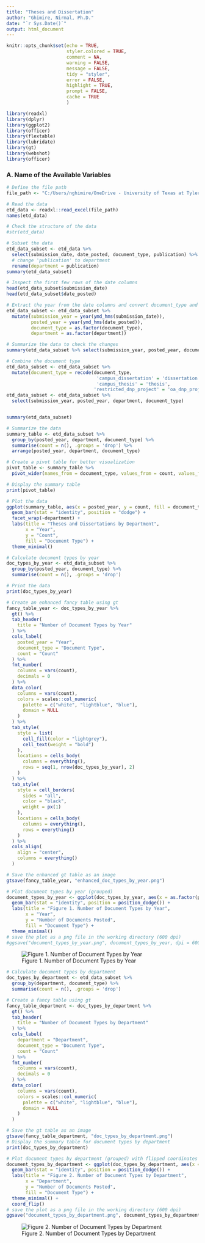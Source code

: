 ---
title: "Theses and Dissertation"
author: "Ghimire, Nirmal, Ph.D."
date: "`r Sys.Date()`"
output: html_document
---

```{r setup, include=FALSE}
knitr::opts_chunk$set(echo = TRUE,
                      styler.colored = TRUE,
                      comment = NA,
                      warning = FALSE,
                      message = FALSE,
                      tidy = "styler",
                      error = FALSE, 
                      highlight = TRUE, 
                      prompt = FALSE,
                      cache = TRUE
                      )
```


```{r librarym, include=FALSE}
library(readxl)
library(dplyr)
library(ggplot2)
library(officer)
library(flextable)
library(lubridate)
library(gt)
library(webshot)
library(officer)
```

### A. Name of the Available Variables
```{r data, echo=FALSE}
# Define the file path
file_path <- "C:/Users/nghimire/OneDrive - University of Texas at Tyler/Desktop/r_catalog/all ETDs report.xlsx"

# Read the data
etd_data <- readxl::read_excel(file_path)
names(etd_data)
```

```{r checking_structure}
# Check the structure of the data
#str(etd_data)
```

```{r subset_data}
# Subset the data
etd_data_subset <- etd_data %>% 
  select(submission_date, date_posted, document_type, publication) %>%
  # change 'publication' to department
  rename(department = publication) 
summary(etd_data_subset)

# Inspect the first few rows of the date columns
head(etd_data_subset$submission_date)
head(etd_data_subset$date_posted)
```
  
```{r date_format}
# Extract the year from the date columns and convert document_type and department to factors
etd_data_subset <- etd_data_subset %>%
  mutate(submission_year = year(ymd_hms(submission_date)),
         posted_year = year(ymd_hms(date_posted)),
         document_type = as.factor(document_type),
         department = as.factor(department))

# Summarize the data to check the changes
summary(etd_data_subset %>% select(submission_year, posted_year, document_type, department))
```

```{r combine}
# Combine the document type
etd_data_subset <- etd_data_subset %>%
  mutate(document_type = recode(document_type, 
                                 'campus_dissertation' = 'dissertation',
                                 'campus_thesis' = 'thesis',
                                'restricted_dnp_project' = 'oa_dnp_project'))
etd_data_subset <- etd_data_subset %>% 
  select(submission_year, posted_year, department, document_type)


summary(etd_data_subset)
```

```{r calculation}
# Summarize the data
summary_table <- etd_data_subset %>%
  group_by(posted_year, department, document_type) %>%
  summarise(count = n(), .groups = 'drop') %>%
  arrange(posted_year, department, document_type)

# Create a pivot table for better visualization
pivot_table <- summary_table %>%
  pivot_wider(names_from = document_type, values_from = count, values_fill = list(count = 0))

# Display the summary table
print(pivot_table)
```

```{r plot}
# Plot the data
ggplot(summary_table, aes(x = posted_year, y = count, fill = document_type)) +
  geom_bar(stat = "identity", position = "dodge") +
  facet_wrap(~department) +
  labs(title = "Theses and Dissertations by Department",
       x = "Year",
       y = "Count",
       fill = "Document Type") +
  theme_minimal()
```

```{r document_type_year}
# Calculate document types by year
doc_types_by_year <- etd_data_subset %>%
  group_by(posted_year, document_type) %>%
  summarise(count = n(), .groups = 'drop')

# Print the data
print(doc_types_by_year)

# Create an enhanced fancy table using gt
fancy_table_year <- doc_types_by_year %>%
  gt() %>%
  tab_header(
    title = "Number of Document Types by Year"
  ) %>%
  cols_label(
    posted_year = "Year",
    document_type = "Document Type",
    count = "Count"
  ) %>%
  fmt_number(
    columns = vars(count),
    decimals = 0
  ) %>%
  data_color(
    columns = vars(count),
    colors = scales::col_numeric(
      palette = c("white", "lightblue", "blue"),
      domain = NULL
    )
  ) %>%
  tab_style(
    style = list(
      cell_fill(color = "lightgrey"),
      cell_text(weight = "bold")
    ),
    locations = cells_body(
      columns = everything(),
      rows = seq(1, nrow(doc_types_by_year), 2)
    )
  ) %>%
  tab_style(
    style = cell_borders(
      sides = "all",
      color = "black",
      weight = px(1)
    ),
    locations = cells_body(
      columns = everything(),
      rows = everything()
    )
  ) %>%
  cols_align(
    align = "center",
    columns = everything()
  )

# Save the enhanced gt table as an image
gtsave(fancy_table_year, "enhanced_doc_types_by_year.png")

# Plot document types by year (grouped)
document_types_by_year <- ggplot(doc_types_by_year, aes(x = as.factor(posted_year), y = count, fill = document_type)) +
  geom_bar(stat = "identity", position = position_dodge()) +
  labs(title = "Figure 1. Number of Document Types by Year",
       x = "Year",
       y = "Number of Documents Posted",
       fill = "Document Type") +
  theme_minimal()
# save the plot as a png file in the working directory (600 dpi)
#ggsave("document_types_by_year.png", document_types_by_year, dpi = 600)
```

![Figure 1. Number of Document Types by Year](document_types_by_year.png)

```{r document_type_department}
# Calculate document types by department
doc_types_by_department <- etd_data_subset %>%
  group_by(department, document_type) %>%
  summarise(count = n(), .groups = 'drop')

# Create a fancy table using gt
fancy_table_department <- doc_types_by_department %>%
  gt() %>%
  tab_header(
    title = "Number of Document Types by Department"
  ) %>%
  cols_label(
    department = "Department",
    document_type = "Document Type",
    count = "Count"
  ) %>%
  fmt_number(
    columns = vars(count),
    decimals = 0
  ) %>%
  data_color(
    columns = vars(count),
    colors = scales::col_numeric(
      palette = c("white", "lightblue", "blue"),
      domain = NULL
    )
  )

# Save the gt table as an image
gtsave(fancy_table_department, "doc_types_by_department.png")
# Display the summary table for document types by department
print(doc_types_by_department)

# Plot document types by department (grouped) with flipped coordinates
document_types_by_department <- ggplot(doc_types_by_department, aes(x = department, y = count, fill = document_type)) +
  geom_bar(stat = "identity", position = position_dodge()) +
  labs(title = "Figure 2. Number of Document Types by Department",
       x = "Department",
       y = "Number of Documents Posted",
       fill = "Document Type") +
  theme_minimal() +
  coord_flip()
# save the plot as a png file in the working directory (600 dpi)
ggsave("document_types_by_department.png", document_types_by_department, dpi = 600)
```

![Figure 2. Number of Document Types by Department](document_types_by_department.png)
